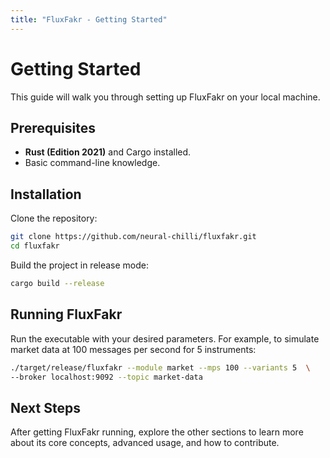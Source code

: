 ```yaml
---
title: "FluxFakr - Getting Started"
---
```


# Getting Started

This guide will walk you through setting up FluxFakr on your local machine.

## Prerequisites

- **Rust (Edition 2021)** and Cargo installed.
- Basic command-line knowledge.

## Installation

Clone the repository:

```bash
git clone https://github.com/neural-chilli/fluxfakr.git
cd fluxfakr
```

Build the project in release mode:

```bash
cargo build --release
```

## Running FluxFakr

Run the executable with your desired parameters. For example, to simulate market data at 100 messages per second for 5 instruments:

```bash
./target/release/fluxfakr --module market --mps 100 --variants 5  \
--broker localhost:9092 --topic market-data
```

## Next Steps

After getting FluxFakr running, explore the other sections to learn more about its core concepts, advanced usage, and how to contribute.
